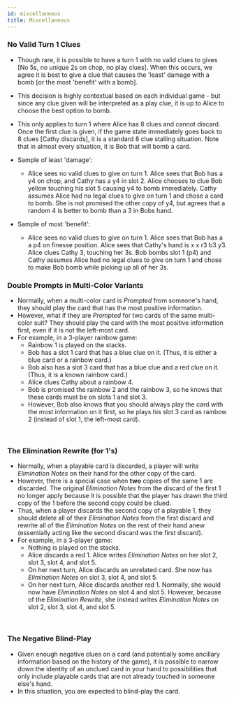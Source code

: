 ```yaml
---
id: miscellaneous
title: Miscellaneous
---
```



### No Valid Turn 1 Clues

- Though rare, it is possible to have a turn 1 with no valid clues to gives [No 5s, no unique 2s on chop, no play clues]. When this occurs, we agree it is best to give a clue that causes the 'least' damage with a bomb [or the most 'benefit' with a bomb].
- This decision is highly contextual based on each individual game - but since any clue given will be interpreted as a play clue, it is up to Alice to choose the best option to bomb.
- This only applies to turn 1 where Alice has 8 clues and cannot discard. Once the first clue is given, if the game state immediately goes back to 8 clues [Cathy discards], it is a standard 8 clue stalling situation. Note that in almost every situation, it is Bob that will bomb a card.
- Sample of least 'damage':

  - Alice sees no valid clues to give on turn 1. Alice sees that Bob has a y4 on chop, and Cathy has a y4 in slot 2. Alice chooses to clue Bob yellow touching his slot 5 causing y4 to bomb immediately. Cathy assumes Alice had no legal clues to give on turn 1 and chose a card to bomb. She is not promised the other copy of y4, but agrees that a random 4 is better to bomb than a 3 in Bobs hand.

- Sample of most 'benefit':
  - Alice sees no valid clues to give on turn 1. Alice sees that Bob has a a p4 on finesse position. Alice sees that Cathy's hand is x x r3 b3 y3. Alice clues Cathy 3, touching her 3s. Bob bombs slot 1 (p4) and Cathy assumes Alice had no legal clues to give on turn 1 and chose to make Bob bomb while picking up all of her 3s.

### Double Prompts in Multi-Color Variants

- Normally, when a multi-color card is _Prompted_ from someone's hand, they should play the card that has the most positive information.
- However, what if they are _Prompted_ for two cards of the same multi-color suit? They should play the card with the most positive information first, even if it is not the left-most card.
- For example, in a 3-player rainbow game:
  - Rainbow 1 is played on the stacks.
  - Bob has a slot 1 card that has a blue clue on it. (Thus, it is either a blue card or a rainbow card.)
  - Bob also has a slot 3 card that has a blue clue and a red clue on it. (Thus, it is a known rainbow card.)
  - Alice clues Cathy about a rainbow 4.
  - Bob is promised the rainbow 2 and the rainbow 3, so he knows that these cards must be on slots 1 and slot 3.
  - However, Bob also knows that you should always play the card with the most information on it first, so he plays his slot 3 card as rainbow 2 (instead of slot 1, the left-most card).

<DoublePrompts />

<br />

### The Elimination Rewrite (for 1's)

- Normally, when a playable card is discarded, a player will write _Elimination Notes_ on their hand for the other copy of the card.
- However, there is a special case when **two** copies of the same 1 are discarded. The original _Elimination Notes_ from the discard of the first 1 no longer apply because it is possible that the player has drawn the third copy of the 1 before the second copy could be clued.
- Thus, when a player discards the second copy of a playable 1, they should delete all of their _Elimination Notes_ from the first discard and rewrite all of the _Elimination Notes_ on the rest of their hand anew (essentially acting like the second discard was the first discard).
- For example, in a 3-player game:
  - Nothing is played on the stacks.
  - Alice discards a red 1. Alice writes _Elimination Notes_ on her slot 2, slot 3, slot 4, and slot 5.
  - On her next turn, Alice discards an unrelated card. She now has _Elimination Notes_ on slot 3, slot 4, and slot 5.
  - On her next turn, Alice discards another red 1. Normally, she would now have _Elimination Notes_ on slot 4 and slot 5. However, because of the _Elimination Rewrite_, she instead writes _Elimination Notes_ on slot 2, slot 3, slot 4, and slot 5.

<EliminationRewrite />

<br />

### The Negative Blind-Play

- Given enough negative clues on a card (and potentially some ancillary information based on the history of the game), it is possible to narrow down the identity of an unclued card in your hand to possibilities that only include playable cards that are not already touched in someone else's hand.
- In this situation, you are expected to blind-play the card.

<br />
